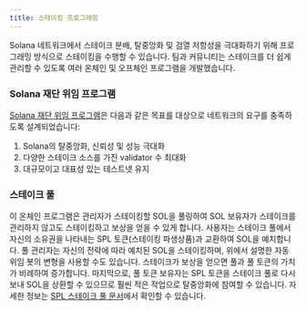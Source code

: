 ```yaml
---
title: 스테이킹 프로그래밍
---
```


Solana 네트워크에서 스테이크 분배, 탈중앙화 및 검열 저항성을 극대화하기 위해
프로그래밍 방식으로 스테이킹을 수행할 수 있습니다. 팀과 커뮤니티는 스테이크를 더
쉽게 관리할 수 있도록 여러 온체인 및 오프체인 프로그램을 개발했습니다.

### Solana 재단 위임 프로그램

[Solana 재단 위임 프로그램](https://solana.org/delegation-program)은 다음과 같은
목표를 대상으로 네트워크의 요구를 충족하도록 설계되었습니다:

1. Solana의 탈중앙화, 신뢰성 및 성능 극대화
2. 다양한 스테이크 소스를 가진 validator 수 최대화
3. 대규모이고 대표성 있는 테스트넷 유지

### 스테이크 풀

이 온체인 프로그램은 관리자가 스테이킹할 SOL을 풀링하여 SOL 보유자가 스테이크를
관리하지 않고도 스테이킹하고 보상을 얻을 수 있게 합니다. 사용자는 스테이크
풀에서 자신의 소유권을 나타내는 SPL 토큰(스테이킹 파생상품)과 교환하여 SOL을
예치합니다. 풀 관리자는 자신의 전략에 따라 예치된 SOL을 스테이킹하며, 위에서
설명한 자동 위임 봇의 변형을 사용할 수도 있습니다. 스테이크가 보상을 얻으면 풀과
풀 토큰의 가치가 비례하여 증가합니다. 마지막으로, 풀 토큰 보유자는 SPL 토큰을
스테이크 풀로 다시 보내 SOL을 상환할 수 있으므로 훨씬 적은 작업으로 탈중앙화에
참여할 수 있습니다. 자세한 정보는
[SPL 스테이크 풀 문서](https://spl.solana.com/stake-pool)에서 확인할 수
있습니다.
